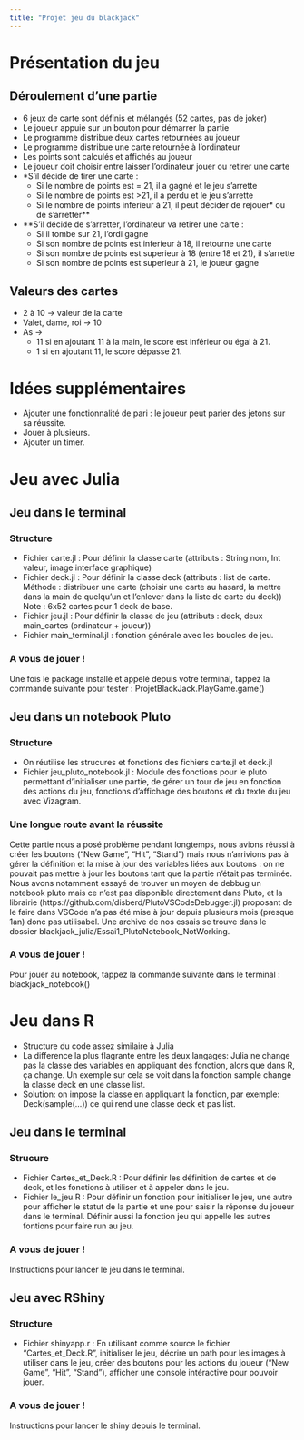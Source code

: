 ```yaml
---
title: "Projet jeu du blackjack"
---
```

# Présentation du jeu
## Déroulement d'une partie
- 6 jeux de carte sont définis et mélangés (52 cartes, pas de joker)
- Le joueur appuie sur un bouton pour démarrer la partie
- Le programme distribue deux cartes retournées au joueur
- Le programme distribue une carte retournée à l'ordinateur
- Les points sont calculés et affichés au joueur
- Le joueur doit choisir entre laisser l'ordinateur jouer ou retirer une carte
- *S'il décide de tirer une carte :
    - Si le nombre de points est = 21, il a gagné et le jeu s'arrette
    - Si le nombre de points est >21, il a perdu et le jeu s'arrette
    - Si le nombre de points inferieur à 21, il peut décider de rejouer* ou de s'arretter**
- **S'il décide de s'arretter, l'ordinateur va retirer une carte :
    - Si il tombe sur 21, l'ordi gagne
    - Si son nombre de points est inferieur à 18, il retourne une carte
    - Si son nombre de points est superieur à 18 (entre 18 et 21), il s'arrette
    - Si son nombre de points est superieur à 21, le joueur gagne

## Valeurs des cartes
-  2 à 10 -> valeur de la carte
- Valet, dame, roi -> 10
- As ->
    - 11 si en ajoutant 11 à la main, le score est inférieur ou égal à 21.
    - 1 si en ajoutant 11, le score dépasse 21.

# Idées supplémentaires
- Ajouter une fonctionnalité de pari : le joueur peut parier des jetons sur sa réussite.
- Jouer à plusieurs.
- Ajouter un timer.

# Jeu avec Julia

## Jeu dans le terminal

### Structure
- Fichier carte.jl : Pour définir la classe carte (attributs : String nom, Int valeur, image interface graphique)
- Fichier deck.jl : Pour définir la classe deck (attributs : list de carte. Méthode : distribuer une carte (choisir une carte au hasard, la mettre dans la main de quelqu'un et l'enlever dans la liste de carte du deck))  Note : 6x52 cartes pour 1 deck de base.
- Fichier jeu.jl : Pour définir la classe de jeu (attributs : deck, deux main_cartes (ordinateur + joueur))
- Fichier main_terminal.jl : fonction générale avec les boucles de jeu.

### A vous de jouer !
Une fois le package installé et appelé depuis votre terminal, tappez la commande suivante pour tester : ProjetBlackJack.PlayGame.game()

## Jeu dans un notebook Pluto

### Structure
- On réutilise les strucures et fonctions des fichiers carte.jl et deck.jl
- Fichier jeu_pluto_notebook.jl : Module des fonctions pour le pluto permettant d'initialiser une partie, de gérer un tour de jeu en fonction des actions du jeu, fonctions d'affichage des boutons et du texte du jeu avec Vizagram.

### Une longue route avant la réussite
Cette partie nous a posé problème pendant longtemps, nous avions réussi à créer les boutons ("New Game", "Hit", "Stand") mais nous n'arrivions pas à gérer la définition et la mise à jour des variables liées aux boutons : on ne pouvait pas mettre à jour les boutons tant que la partie n'était pas terminée. Nous avons notamment essayé de trouver un moyen de debbug un notebook pluto mais ce n'est pas disponible directement dans Pluto, et la librairie (https://github.com/disberd/PlutoVSCodeDebugger.jl) proposant de le faire dans VSCode n'a pas été mise à jour depuis plusieurs mois (presque 1an) donc pas utilisabel. Une archive de nos essais se trouve dans le dossier blackjack_julia/Essai1_PlutoNotebook_NotWorking.

### A vous de jouer !
Pour jouer au notebook, tappez la commande suivante dans le terminal : blackjack_notebook()

# Jeu dans R
- Structure du code assez similaire à Julia
- La difference la plus flagrante entre les deux langages: Julia ne change pas la classe des variables en appliquant des fonction, alors que dans R, ça change. Un  exemple sur cela se voit dans la fonction sample change la classe deck en une classe list.
- Solution: on impose la classe en appliquant la fonction, par exemple: Deck(sample(...)) ce qui rend une classe deck et pas list.

## Jeu dans le terminal

### Strucure
- Fichier Cartes_et_Deck.R : Pour définir les définition de cartes et de deck, et les fonctions à utiliser et à appeler dans le jeu.
- Fichier le_jeu.R : Pour définir un fonction pour initialiser le jeu, une autre pour afficher le statut de la partie et une pour saisir la réponse du joueur dans le terminal. Définir aussi la fonction jeu qui appelle les autres fontions pour faire run au jeu.

### A vous de jouer !
Instructions pour lancer le jeu dans le terminal.


## Jeu avec RShiny

### Structure
- Fichier shinyapp.r : En utilisant comme source le fichier "Cartes_et_Deck.R", initialiser le jeu, décrire un path pour les images à utiliser dans le jeu, créer des boutons pour les actions du joueur ("New Game", "Hit", "Stand"), afficher une console intéractive pour pouvoir jouer.

### A vous de jouer !
Instructions pour lancer le shiny depuis le terminal.



